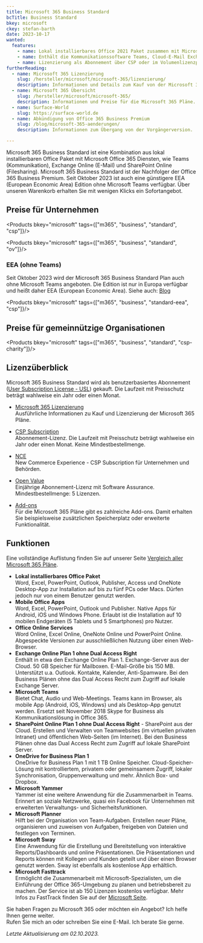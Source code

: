 ```yaml
---
title: Microsoft 365 Business Standard
bcTitle: Business Standard
bkey: microsoft
ckey: stefan-barth
date: 2023-10-17
wanted:
  features:
    - name: Lokal installierbares Office 2021 Paket zusammen mit Microsoft 365 Diensten
    - name: Enthält die Kommunikationssoftware Teams, Cloud-E-Mail Exchange Online und SharePoint Online für Dateiablage und -austausch
    - name: Lizenzierung als Abonnement über CSP oder im Volumenlizenzprogramm Open Value
furtherReading:
  - name: Microsoft 365 Lizenzierung
    slug: /hersteller/microsoft/microsoft-365/lizenzierung/
    description: Informationen und Details zum Kauf von der Microsoft 365 Pläne.
  - name: Microsoft 365 Übersicht
    slug: /hersteller/microsoft/microsoft-365/
    description: Informationen und Preise für die Microsoft 365 Pläne.
  - name: Surface-World
    slug: https://surface-world.de
  - name: Abkündigung von Office 365 Business Premium
    slug: /blog/microsoft-365-aenderungen/
    description: Informationen zum Übergang von der Vorgängerversion.

---
```




<Intro>

Microsoft 365 Business Standard ist eine Kombination aus lokal installierbaren Office Paket mit Microsoft Office 365 Diensten, wie Teams (Kommunikation), Exchange Online (E-Mail) und SharePoint Online (Filesharing).
Microsoft 365 Business Standard ist der Nachfolger der Office 365 Business Premium. Seit Oktober 2023 ist auch eine günstigere EEA (European Economic Area) Edition ohne Microsoft Teams verfügbar. Über unseren Warenkorb erhalten Sie mit wenigen Klicks ein Sofortangebot.


</Intro>

<TOC />


## Preise für Unternehmen

<Products bkey="microsoft" tags={["m365", "business", "standard", "csp"]}/>

<Products bkey="microsoft" tags={["m365", "business", "standard", "ov"]}/>


### EEA (ohne Teams)

Seit Oktober 2023 wird der Microsoft 365 Business Standard Plan auch ohne Microsoft Teams angeboten. Die Edition ist nur in Europa verfügbar und heißt daher EEA (European Economic Area).
Siehe auch: [Blog](/blog/microsoft-teams-nicht-mehr-bestandteil-von-microsoft-365-enterprise/)

<Products bkey="microsoft" tags={["m365", "business", "standard-eea", "csp"]}/>

## Preise für gemeinnützige Organisationen

<Products bkey="microsoft" tags={["m365", "business", "standard", "csp-charity"]}/>


## Lizenzüberblick

Microsoft 365 Business Standard wird als benutzerbasiertes Abonnement ([User Subscription License - USL](/hersteller/microsoft/microsoft-365/lizenzierung/#user-subscription-license-usl)) gekauft. Die Laufzeit mit Preisschutz beträgt wahlweise ein Jahr oder einen Monat.

<ArrowList>

- [Microsoft 365 Lizenzierung](/hersteller/microsoft/microsoft-365/lizenzierung/)<br />
  Ausführliche Informationen zu Kauf und Lizenzierung der Microsoft 365 Pläne.

- [CSP Subscription](/hersteller/microsoft/csp/)<br />
  Abonnement-Lizenz. Die Laufzeit mit Preisschutz beträgt wahlweise ein Jahr oder einen Monat. Keine Mindestbestellmenge.

- [NCE](/hersteller/microsoft/microsoft-365/lizenzierung/#new-commerce-experience-nce)<br />
  New Commerce Experience - CSP Subscription für Unternehmen und Behörden.

- [Open Value](/hersteller/microsoft/open-value/)<br />
  Einjährige Abonnement-Lizenz mit Software Assurance. Mindestbestellmenge: 5 Lizenzen.

- [Add-ons](/hersteller/microsoft/microsoft-365/add-ons/)<br />
  Für die Microsoft 365 Pläne gibt es zahlreiche Add-ons. Damit erhalten Sie beispielsweise zusätzlichen Speicherplatz oder erweiterte Funktionalität.

</ArrowList>


## Funktionen

Eine vollständige Auflistung finden Sie auf unserer Seite [Vergleich aller Microsoft 365 Pläne](/hersteller/microsoft/microsoft-365/vergleich-aller-microsoft-365-plaene/).

<ArrowList>

- **Lokal installierbares Office Paket**<br />
  Word, Excel, PowerPoint, Outlook, Publisher, Access und OneNote Desktop-App zur Installation auf bis zu fünf PCs oder Macs. Dürfen jedoch nur von einem Benutzer genutzt werden.
- **Mobile Office Apps**<br />
  Word, Excel, PowerPoint, Outlook und Publisher. Native Apps für Android, iOS und Windows Phone. Erlaubt ist die Installation auf 10 mobilen Endgeräten (5 Tablets und 5 Smartphones) pro Nutzer.
- **Office Online Services**<br />
  Word Online, Excel Online, OneNote Online und PowerPoint Online. Abgespeckte Versionen zur ausschließlichen Nutzung über einen Web-Browser.
- **Exchange Online Plan 1 ohne Dual Access Right**<br />
  Enthält in etwa den Exchange Online Plan 1. Exchange-Server aus der Cloud. 50 GB Speicher für Mailboxen. E-Mail-Größe bis 150 MB. Unterstützt u.a. Outlook. Kontakte, Kalender, Anti-Spamware. Bei den Business Plänen ohne das Dual Access Recht zum Zugriff auf lokale Exchange Server.
- **Microsoft Teams**<br />
  Bietet Chat, Audio und Web-Meetings. Teams kann im Browser, als mobile App (Android, iOS, Windows) und als Desktop-App genutzt werden. Ersetzt seit November 2018 Skype for Business als Kommunikationslösung in Office 365.
- **SharePoint Online Plan 1 ohne Dual Access Right** - SharePoint aus der Cloud. Erstellen und Verwalten von Teamwebsites (im virtuellen privaten Intranet) und öffentlichen Web-Seiten (im Internet). Bei den Business Plänen ohne das Dual Access Recht zum Zugriff auf lokale SharePoint Server.
- **OneDrive for Business Plan 1**<br />
  OneDrive for Business Plan 1 mit 1 TB Online Speicher. Cloud-Speicher-Lösung mit kontrolliertem, privatem oder gemeinsamem Zugriff, lokaler Synchronisation, Gruppenverwaltung und mehr. Ähnlich Box- und Dropbox.
- **Microsoft Yammer**<br />
  Yammer ist eine weitere Anwendung für die Zusammenarbeit in Teams. Erinnert an soziale Netzwerke, quasi ein Facebook für Unternehmen mit erweiterten Verwaltungs- und Sicherheitsfunktionen.
- **Microsoft Planner**<br />
  Hilft bei der Organisation von Team-Aufgaben. Erstellen neuer Pläne, organisieren und zuweisen von Aufgaben, freigeben von Dateien und festlegen von Terminen.
- **Microsoft Sway**<br />
  Eine Anwendung für die Erstellung und Bereitstellung von interaktive Reports/Dashboards und online Präsentationen. Die Präsentationen und Reports können mit Kollegen und Kunden geteilt und über einen Browser genutzt werden. Sway ist ebenfalls als kostenlose App erhältlich.
- **Microsoft Fasttrack**<br />
  Ermöglicht die Zusammenarbeit mit Microsoft-Spezialisten, um die Einführung der Office 365-Umgebung zu planen und betriebsbereit zu machen. Der Service ist ab 150 Lizenzen kostenlos verfügbar. Mehr Infos zu FastTrack finden Sie auf der [Microsoft Seite](https://www.microsoft.com/de-de/fasttrack?rtc=1).

</ArrowList>


<GetInTouch theme="light">

Sie haben Fragen zu Microsoft 365 oder möchten ein Angebot? Ich helfe Ihnen gerne weiter.<br />
Rufen Sie mich an oder schreiben Sie eine E-Mail. Ich berate Sie gerne.

</GetInTouch>

_Letzte Aktualisierung am 02.10.2023._
